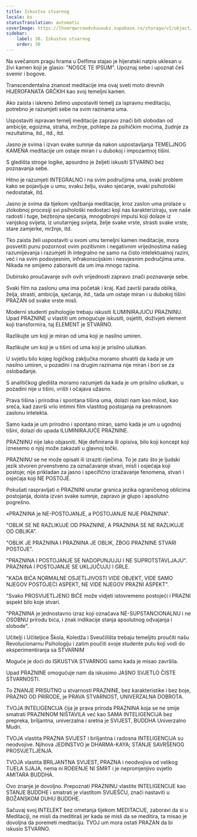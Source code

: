 ```yaml
---
title: Iskustvo stvarnog
locale: bs
statusTranslation: automatic
coverImage: https://lhvmrqwrcowdvduuaukz.supabase.co/storage/v1/object/public/strapi-uploads/small_cover-educacion-fundamental.webp-2d51a7828a2b1309555be27f7e2a61a0.webp
sidebar:
    label: 30. Iskustvo stvarnog
    order: 30
---
```

Na svečanom pragu hrama u Delfima stajao je hijeratski natpis uklesan u živi kamen koji je glasio: "NOSCE TE IPSUM". Upoznaj sebe i upoznat ćeš svemir i bogove.

Transcendentalna znanost meditacije ima ovaj sveti moto drevnih HIJEROFANATA GRČKIH kao svoj temeljni kamen.

Ako zaista i iskreno želimo uspostaviti temelj za ispravnu meditaciju, potrebno je razumjeti sebe na svim razinama uma.

Uspostaviti ispravan temelj meditacije zapravo znači biti slobodan od ambicije, egoizma, straha, mržnje, pohlepe za psihičkim moćima, žudnje za rezultatima, itd., itd., itd.

Jasno je svima i izvan svake sumnje da nakon uspostavljanja TEMELJNOG KAMENA meditacije um ostaje miran i u dubokoj i impozantnoj tišini.

S gledišta stroge logike, apsurdno je željeti iskusiti STVARNO bez poznavanja sebe.

Hitno je razumjeti INTEGRALNO i na svim područjima uma, svaki problem kako se pojavljuje u umu, svaku želju, svako sjećanje, svaki psihološki nedostatak, itd.

Jasno je svima da tijekom vježbanja meditacije, kroz zaslon uma prolaze u zlokobnoj procesiji svi psihološki nedostaci koji nas karakteriziraju, sve naše radosti i tuge, bezbrojna sjećanja, mnogobrojni impulsi koji dolaze iz vanjskog svijeta, iz unutarnjeg svijeta, želje svake vrste, strasti svake vrste, stare zamjerke, mržnje, itd.

Tko zaista želi uspostaviti u svom umu temeljni kamen meditacije, mora posvetiti punu pozornost ovim pozitivnim i negativnim vrijednostima našeg razumijevanja i razumjeti ih integralno ne samo na čisto intelektualnoj razini, već i na svim podsvjesnim, infrakonscijskim i nesvjesnim područjima uma. Nikada ne smijemo zaboraviti da um ima mnogo razina.

Dubinsko proučavanje svih ovih vrijednosti zapravo znači poznavanje sebe.

Svaki film na zaslonu uma ima početak i kraj. Kad završi parada oblika, želja, strasti, ambicija, sjećanja, itd., tada um ostaje miran i u dubokoj tišini PRAZAN od svake vrste misli.

Moderni studenti psihologije trebaju iskusiti ILUMINIRAJUĆU PRAZNINU. Upad PRAZNINE u vlastiti um omogućuje iskusiti, osjetiti, doživjeti element koji transformira, taj ELEMENT je STVARNO.

Razlikujte um koji je miran od uma koji je nasilno umiren.

Razlikujte um koji je u tišini od uma koji je prisilno ušutkan.

U svjetlu bilo kojeg logičkog zaključka moramo shvatiti da kada je um nasilno umiren, u pozadini i na drugim razinama nije miran i bori se za oslobađanje.

S analitičkog gledišta moramo razumjeti da kada je um prisilno ušutkan, u pozadini nije u tišini, vrišti i očajava užasno.

Prava tišina i prirodna i spontana tišina uma, dolazi nam kao milost, kao sreća, kad završi vrlo intimni film vlastitog postojanja na prekrasnom zaslonu intelekta.

Samo kada je um prirodno i spontano miran, samo kada je um u ugodnoj tišini, dolazi do upada ILUMINIRAJUĆE PRAZNINE.

PRAZNINU nije lako objasniti. Nije definirana ili opisiva, bilo koji koncept koji iznesemo o njoj može zakazati u glavnoj točki.

PRAZNINU se ne može opisati ili izraziti riječima. To je zato što je ljudski jezik stvoren prvenstveno za označavanje stvari, misli i osjećaja koji postoje; nije prikladan za jasno i specifično izražavanje fenomena, stvari i osjećaja koji NE POSTOJE.

Pokušati raspravljati o PRAZNINI unutar granica jezika ograničenog oblicima postojanja, doista izvan svake sumnje, zapravo je glupo i apsolutno pogrešno.

«PRAZNINA je NE-POSTOJANJE, a POSTOJANJE NIJE PRAZNINA".

"OBLIK SE NE RAZLIKUJE OD PRAZNINE, A PRAZNINA SE NE RAZLIKUJE OD OBLIKA".

"OBLIK JE PRAZNINA I PRAZNINA JE OBLIK, ZBOG PRAZNINE STVARI POSTOJE".

"PRAZNINA I POSTOJANJE SE NADOPUNJUJU I NE SUPROTSTAVLJAJU". PRAZNINA I POSTOJANJE SE UKLJUČUJU I GRLE.

"KADA BIĆA NORMALNE OSJETLJIVOSTI VIDE OBJEKT, VIDE SAMO NJEGOV POSTOJEĆI ASPEKT, NE VIDE NJEGOV PRAZNI ASPEKT".

"Svako PROSVIJETLJENO BIĆE može vidjeti istovremeno postojeći i PRAZNI aspekt bilo koje stvari.

"PRAZNINA je jednostavno izraz koji označava NE-SUPSTANCIONALNU i ne OSOBNU prirodu bića, i znak indikacije stanja apsolutnog odvajanja i slobode".

Učitelji i Učiteljice Škola, Koledža i Sveučilišta trebaju temeljito proučiti našu Revolucionarnu Psihologiju i zatim poučiti svoje studente putu koji vodi do eksperimentiranja sa STVARNIM

Moguće je doći do ISKUSTVA STVARNOG samo kada je misao završila.

Upad PRAZNINE omogućuje nam da iskusimo JASNO SVJETLO ČISTE STVARNOSTI.

To ZNANJE PRISUTNO u stvarnosti PRAZNINE, bez karakteristike i bez boje, PRAZNO OD PRIRODE, je PRAVA STVARNOST, UNIVERZALNA DOBROTA.

TVOJA INTELIGENCIJA čija je prava priroda PRAZNINA koja se ne smije smatrati PRAZNINOM NIŠTAVILA već kao SAMA INTELIGENCIJA bez prepreka, briljantna, univerzalna i sretna je SVIJEST, BUDDHA Univerzalno Mudri.

TVOJA vlastita PRAZNA SVIJEST i briljantna i radosna INTELIGENCIJA su neodvojive. Njihova JEDINSTVO je DHARMA-KAYA; STANJE SAVRŠENOG PROSVJETLJENJA.

TVOJA vlastita BRILJANTNA SVIJEST, PRAZNA i neodvojiva od velikog TIJELA SJAJA, nema ni ROĐENJE NI SMRT i je nepromjenjivo svjetlo AMITARA BUDDHA.

Ovo znanje je dovoljno. Prepoznati PRAZNINU vlastite INTELIGENCIJE kao STANJE BUDDHE i smatrati je vlastitom SVIJEŠĆU, znači nastaviti u BOŽANSKOM DUHU BUDDHE.

Sačuvaj svoj INTELEKT bez ometanja tijekom MEDITACIJE, zaboravi da si u Meditaciji, ne misli da meditiraš jer kada se misli da se meditira, ta misao je dovoljna da poremeti meditaciju. TVOJ um mora ostati PRAZAN da bi iskusio STVARNO.

